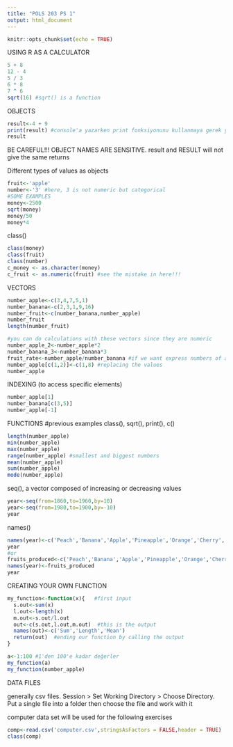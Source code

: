 ```yaml
---
title: "POLS 203 PS 1"
output: html_document
---
```


```r
knitr::opts_chunk$set(echo = TRUE)
```

USING R AS A CALCULATOR

```r
5 + 8 
12 - 4
5 / 3
6 * 8
7 ^ 6
sqrt(16) #sqrt() is a function
```

OBJECTS
```r
result<-4 + 9
print(result) #console'a yazarken print fonksiyonunu kullanmaya gerek yok
result
```

BE CAREFUL!!! OBJECT NAMES ARE SENSITIVE. result and RESULT will not give the same returns

Different types of values as objects
```r
fruit<-'apple'
number<-'3' #here, 3 is not numeric but categorical
#SOME EXAMPLES
money<-2500
sqrt(money)
money/50
money*4
```

class()
```r
class(money)
class(fruit)
class(number)
c_money <- as.character(money)
c_fruit <- as.numeric(fruit) #see the mistake in here!!!
```

VECTORS
```r
number_apple<-c(3,4,7,5,1)
number_banana<-c(2,3,1,9,16)
number_fruit<-c(number_banana,number_apple)
number_fruit
length(number_fruit)

#you can do calculations with these vectors since they are numeric
number_apple_2<-number_apple*2
number_banana_3<-number_banana*3
fruit_rate<-number_apple/number_banana #if we want express numbers of apple as a proportion of bananas
number_apple[c(1,2)]<-c(1,8) #replacing the values
number_apple  
```

INDEXING (to access specific elements)
```r
number_apple[1]
number_banana[c(3,5)]
number_apple[-1]
```

FUNCTIONS
#previous examples
class(), sqrt(), print(), c()
```r
length(number_apple)
min(number_apple)
max(number_apple)
range(number_apple) #smallest and biggest numbers
mean(number_apple)
sum(number_apple)
mode(number_apple)
```

seq(), a vector composed of increasing or decreasing values
```r
year<-seq(from=1860,to=1960,by=10)
year<-seq(from=1980,to=1900,by=-10)
year
```

names()
```r
names(year)<-c('Peach','Banana','Apple','Pineapple','Orange','Cherry','Grape','Plum','Pear')
year
#or
fruits_produced<-c('Peach','Banana','Apple','Pineapple','Orange','Cherry','Grape','Plum','Pear')
names(year)<-fruits_produced
year
```

CREATING YOUR OWN FUNCTION
```r
my_function<-function(x){   #first input
  s.out<-sum(x)
  l.out<-length(x)
  m.out<-s.out/l.out
  out<-c(s.out,l.out,m.out)  #this is the output
  names(out)<-c('Sum','Length','Mean')
  return(out)  #ending our function by calling the output
}

a<-1:100 #1'den 100'e kadar değerler
my_function(a)
my_function(number_apple)
```

DATA FILES

generally csv files. Session > Set Working Directory > Choose Directory. Put a single file into a folder then choose the file and work with it

computer data set will be used for the following exercises
```r
comp<-read.csv('computer.csv',stringsAsFactors = FALSE,header = TRUE)
class(comp)
```





